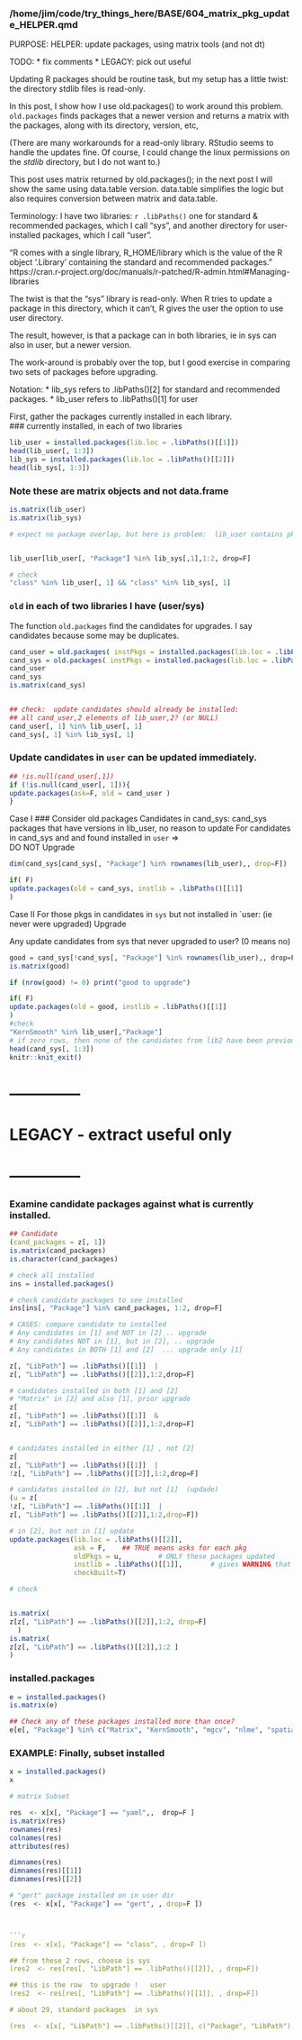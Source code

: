 ### /home/jim/code/try_things_here/BASE/604_matrix_pkg_update_HELPER.qmd

PURPOSE:
HELPER:   update packages, using matrix tools (and not dt)


TODO:
  *   fix comments
  *   LEGACY:   pick out useful

Updating R packages should be routine task, but my setup has a little twist:  the directory stdlib files is read-only.

In this post, I show how I use old.packages() to work around this problem.
`old.packages` finds packages that a newer version and returns a matrix with
the packages, along with its directory, version, etc,

(There are many workarounds for a read-only library.  RStudio seems to handle
the updates fine.  Of course, I could change the linux permissions on the
*stdlib* directory, but I do not want to.)

This post uses matrix returned by old.packages(); in the next post I will show
the same using data.table version.   data.table simplifies the logic but also
requires conversion between matrix and data.table.

Terminology:
I have two libraries: `r .libPaths()` one for standard & recommended packages, which I call "sys",  and another directory for user-installed packages, which I call "user".  

"R comes with a single library, R_HOME/library which is the value of the R object ‘.Library’ containing the standard and recommended packages."
https://cran.r-project.org/doc/manuals/r-patched/R-admin.html#Managing-libraries

The twist is that the "sys" library is read-only. When R  tries to update a package in this directory, which it can't, R gives the user the option to use user directory. 

The result, however, is that a package can in both libraries, ie  in  sys can also in user, but a newer version.


The work-around is probably over the top, but I good  exercise in  comparing two sets of packages before upgrading.

Notation:
  *   lib_sys refers to .libPaths()[2] for standard and recommended packages.
  *   lib_user refers to .libPaths()[1] for user

First,  gather the packages currently installed in each library.  
### currently installed, in each of two libraries
```r
lib_user = installed.packages(lib.loc = .libPaths()[[1]])
head(lib_user[, 1:3])
lib_sys = installed.packages(lib.loc = .libPaths()[[2]])
head(lib_sys[, 1:3])

```

### Note these are matrix objects and not data.frame
```r
is.matrix(lib_user)
is.matrix(lib_sys)

# expect no package overlap, but here is problem:  lib_user contains pkgs that are also in lib_sys 


lib_user[lib_user[, "Package"] %in% lib_sys[,1],1:2, drop=F]

# check
"class" %in% lib_user[, 1] && "class" %in% lib_sys[, 1]
```

### `old` in each of two libraries I have (user/sys) 
The function `old.packages` find the candidates for upgrades.   I say candidates because some may be duplicates.
```r
cand_user = old.packages( instPkgs = installed.packages(lib.loc = .libPaths()[[1]]))
cand_sys = old.packages( instPkgs = installed.packages(lib.loc = .libPaths()[[2]]))
cand_user
cand_sys
is.matrix(cand_sys)


## check:  update candidates should already be installed: 
## all cand_user,2 elements of lib_user,2? (or NULL)
cand_user[, 1] %in% lib_user[, 1]
cand_sys[, 1] %in% lib_sys[, 1]
```

### Update candidates in `user` can be updated immediately.
```r
## !is.null(cand_user[,1])
if (!is.null(cand_user[, 1])){
update.packages(ask=F, old = cand_user )
}
```

Case I 
### Consider old.packages Candidates in cand_sys: 
cand_sys packages that have versions in lib_user, no reason to update
For candidates in cand_sys and and found installed in `user`  =>  
DO NOT Upgrade

```r
dim(cand_sys[cand_sys[, "Package"] %in% rownames(lib_user),, drop=F])

if( F) 
update.packages(old = cand_sys, instlib = .libPaths()[[1]]
)
```

Case II 
For those pkgs in candidates in `sys` but not installed in `user: (ie never were upgraded)
Upgrade 

Any update candidates from sys that never upgraded to user? (0 means no)
```r
good = cand_sys[!cand_sys[, "Package"] %in% rownames(lib_user),, drop=F]
is.matrix(good)

if (nrow(good) != 0) print("good to upgrade")

if( F) 
update.packages(old = good, instlib = .libPaths()[[1]]
)
#check
"KernSmooth" %in% lib_user[,"Package"]
# if zero rows, then none of the candidates from lib2 have been previously updated and installed in lib1
head(cand_sys[, 1:3])
knitr::knit_exit()
```

# --------------
#       LEGACY  - extract useful only
# --------------
### Examine candidate packages against what is currently installed.
```r

## Candidate
(cand_packages = z[, 1])
is.matrix(cand_packages)
is.character(cand_packages)

# check all installed 
ins = installed.packages()

# check candidate packages to see installed
ins[ins[, "Package"] %in% cand_packages, 1:2, drop=F]

# CASES: compare candidate to installed
# Any candidates in [1] and NOT in [2] .. upgrade
# Any candidates NOT in [1], but in [2], .. upgrade
# Any candidates in BOTH [1] and [2]  ... upgrade only [1]

z[, "LibPath"] == .libPaths()[[1]]  |
z[, "LibPath"] == .libPaths()[[2]],1:2,drop=F]

# candidates installed in both [1] and [2]
# "Matrix" in [2] and also [1], prior upgrade
z[
z[, "LibPath"] == .libPaths()[[1]]  &
z[, "LibPath"] == .libPaths()[[2]],1:2,drop=F]


# candidates installed in either [1] , not [2]
z[
z[, "LibPath"] == .libPaths()[[1]]  |
!z[, "LibPath"] == .libPaths()[[2]],1:2,drop=F]

# candidates installed in [2], but not [1]  (updade)
(u = z[
!z[, "LibPath"] == .libPaths()[[1]]  |
z[, "LibPath"] == .libPaths()[[2]],1:2,drop=F])

# in [2], but not in [1] update
update.packages(lib.loc = .libPaths()[[2]], 
                ask = F,    ## TRUE means asks for each pkg
                oldPkgs = u,         # ONLY these packages updated
                instlib = .libPaths()[[1]],       # gives WARNING that R_HOME not writable
                checkBuilt=T)

# check


is.matrix(
z[z[, "LibPath"] == .libPaths()[[2]],1:2, drop=F] 
  )
is.matrix(
z[z[, "LibPath"] == .libPaths()[[2]],1:2 ]
)


```
### installed.packages
```r

e = installed.packages()
is.matrix(e)

## Check any of these packages installed more than once?
e[e[, "Package"] %in% c("Matrix", "KernSmooth", "mgcv", "nlme", "spatial"),1:2, drop=F]
```



<!-- BEGIN HERE:  subset matrices, based on condition -->




### EXAMPLE:  Finally, subset installed
```r
x = installed.packages()
x

# matrix Subset 

res  <- x[x[, "Package"] == "yaml",,  drop=F ]
is.matrix(res)
rownames(res)
colnames(res)
attributes(res)

dimnames(res)
dimnames(res)[[1]]
dimnames(res)[[2]]
```

```r

# "gert" package installed on in user dir
(res  <- x[x[, "Package"] == "gert", , drop=F ])



```r
(res  <- x[x[, "Package"] == "class", , drop=F ])

## from these 2 rows, choose is sys
(res2  <- res[res[, "LibPath"] == .libPaths()[[2]], , drop=F])

## this is the row  to upgrade !   user
(res2  <- res[res[, "LibPath"] == .libPaths()[[1]], , drop=F])

# about 29, standard packages  in sys

(res  <- x[x[, "LibPath"] == .libPaths()[[2]], c("Package", "LibPath"), drop=F])

```








